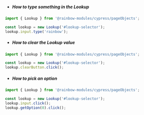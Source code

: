 -   ##### How to type something in the Lookup

```js
import { Lookup } from '@rainbow-modules/cypress/pageObjects';

const lookup = new Lookup('#lookup-selector');
lookup.input.type('rainbow');
```

-   ##### How to clear the Lookup value

```js
import { Lookup } from '@rainbow-modules/cypress/pageObjects';

const lookup = new Lookup('#lookup-selector');
lookup.clearButton.click();
```

-   ##### How to pick an option

```js
import { Lookup } from '@rainbow-modules/cypress/pageObjects';

const lookup = new Lookup('#lookup-selector');
lookup.input.click();
lookup.getOption(0).click();
```
